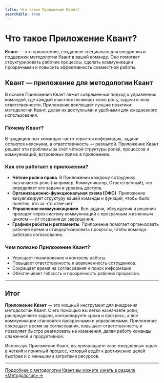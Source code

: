 ```yaml
---
title: Что такое Приложение Квант?
searchable: true
---
```


# Что такое Приложение Квант?

**Квант** — это приложение, созданное специально для внедрения и поддержки методологии Квант в вашей команде. Оно помогает структурировать рабочие процессы, сделать коммуникации прозрачными и повысить эффективность совместной работы.

## Квант — приложение для методологии Квант

В основе Приложения Квант лежит современный подход к управлению командой, где каждый участник понимает свою роль, задачи и зону ответственности. Приложение воплощает лучшие практики методологии Квант, делая их доступными и удобными для ежедневного использования.

### Почему Квант?

В традиционных командах часто теряется информация, задачи остаются неясными, а ответственность — размытой. Приложение Квант решает эти проблемы за счёт чёткой структуры ролей, процессов и коммуникаций, встроенных прямо в приложение.

### Как это работает в приложении?

- **Чёткие роли и права**. В Приложении каждому сотруднику назначается роль (например, Коммуникатор, Ответственный), что определяет его задачи и уровень доступа.
- **Организационно-функциональная схема (ОФС)**. Приложение визуализирует структуру вашей команды и функций, чтобы было понятно, кто за что отвечает.
- **Управление коммуникациями**. Все задачи, обсуждения и решения проходят через систему коммуникаций с прозрачным жизненным циклом — от создания до завершения.
- **Графики работы и регламенты**. Приложение помогает организовать рабочее время и стандартизировать процессы, чтобы команда работала согласованно.

### Чем полезно Приложение Квант?

- Упрощает планирование и контроль работы.
- Повышает ответственность и вовлечённость сотрудников.
- Сокращает время на согласования и поиск информации.
- Обеспечивает гибкость и прозрачность рабочих процессов.

---

## Итог

**Приложение Квант** — это мощный инструмент для внедрения методологии Квант. С его помощью вы легко назначаете роли, распределяете задачи, контролируете сроки и прогресс, а все коммуникации становятся прозрачными и управляемыми. Приложение сокращает время на согласования, повышает ответственность и позволяет быстро реагировать на изменения, делая работу команды слаженной и продуктивной.

Используя Приложение Квант, вы превращаете хаос ежедневных задач в чёткий и понятный процесс, который ведёт к достижению целей быстрее и с меньшими затратами ресурсов.

---

[Подробнее о методологии Квант вы можете узнать в разделе «Методология» →](/methodology)
